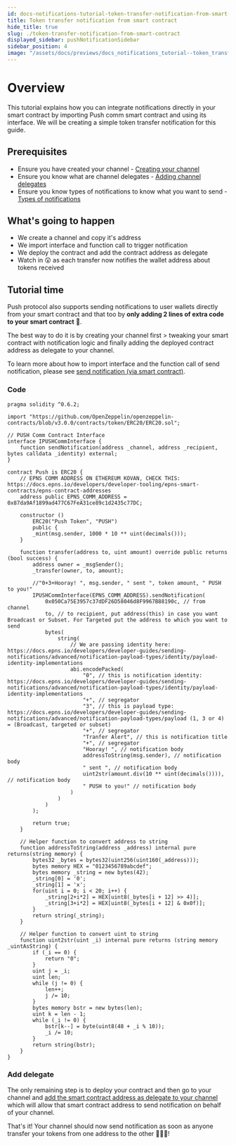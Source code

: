 ```yaml
---
id: docs-notifications-tutorial-token-transfer-notification-from-smart-contract
title: Token transfer notification from smart contract
hide_title: true
slug: ./token-transfer-notification-from-smart-contract
displayed_sidebar: pushNotificationSidebar
sidebar_position: 4
image: "/assets/docs/previews/docs_notifications_tutorial--token_transfer_notification_from_smart_contract.png"
---
```


# Overview

This tutorial explains how you can integrate notifications directly in your smart contract by importing Push comm smart contract and using its interface. We will be creating a simple token transfer notification for this guide.

<head>
  <title>Token Transfer Notification from Smart Contract | Tutorial | Push
    Notifications | Push Documentation</title>
</head>

## Prerequisites

- Ensure you have created your channel - [Creating your channel](/docs/notifications/tutorials/create-your-channel/ "Guide to create your channel for sending notifications from Push protocol")
- Ensure you know what are channel delegates - [Adding channel delegates](/docs/notifications/tutorials/create-your-channel/#adding-delegates-for-channel "Guide to adding delegates for your channel")
- Ensure you know types of notifications to know what you want to send - [Types of notifications](/docs/notifications/build/types-of-notification/ "Guide explaining the types of notifications")

## What's going to happen

- We create a channel and copy it's address
- We import interface and function call to trigger notification
- We deploy the contract and add the contract address as delegate
- Watch in 😲 as each transfer now notifies the wallet address about tokens received

## Tutorial time

Push protocol also supports sending notifications to user wallets directly from your smart contract and that too by **only adding 2 lines of extra code to your smart contract** 🎉.

The best way to do it is by creating your channel first > tweaking your smart contract with notification logic and finally adding the deployed contract address as delegate to your channel.

To learn more about how to import interface and the function call of send notification, please see [send notification (via smart contract)](/docs/notifications/build/send-notification-via-smart-contract/ "Smart contract intergace to send notification").

### Code

```solidity
pragma solidity ^0.6.2;

import "https://github.com/OpenZeppelin/openzeppelin-contracts/blob/v3.0.0/contracts/token/ERC20/ERC20.sol";

// PUSH Comm Contract Interface
interface IPUSHCommInterface {
    function sendNotification(address _channel, address _recipient, bytes calldata _identity) external;
}

contract Push is ERC20 {
    // EPNS COMM ADDRESS ON ETHEREUM KOVAN, CHECK THIS: https://docs.epns.io/developers/developer-tooling/epns-smart-contracts/epns-contract-addresses
    address public EPNS_COMM_ADDRESS = 0x87da9Af1899ad477C67FeA31ce89c1d2435c77DC;

    constructor ()
        ERC20("Push Token", "PUSH")
        public {
        _mint(msg.sender, 1000 * 10 ** uint(decimals()));
    }

    function transfer(address to, uint amount) override public returns (bool success) {
        address owner = _msgSender();
        _transfer(owner, to, amount);

        //"0+3+Hooray! ", msg.sender, " sent ", token amount, " PUSH to you!"
        IPUSHCommInterface(EPNS_COMM_ADDRESS).sendNotification(
            0x050Ca75E3957c37dDF26D58046d8F9967B88190c, // from channel
            to, // to recipient, put address(this) in case you want Broadcast or Subset. For Targeted put the address to which you want to send
            bytes(
                string(
                    // We are passing identity here: https://docs.epns.io/developers/developer-guides/sending-notifications/advanced/notification-payload-types/identity/payload-identity-implementations
                    abi.encodePacked(
                        "0", // this is notification identity: https://docs.epns.io/developers/developer-guides/sending-notifications/advanced/notification-payload-types/identity/payload-identity-implementations
                        "+", // segregator
                        "3", // this is payload type: https://docs.epns.io/developers/developer-guides/sending-notifications/advanced/notification-payload-types/payload (1, 3 or 4) = (Broadcast, targeted or subset)
                        "+", // segregator
                        "Tranfer Alert", // this is notification title
                        "+", // segregator
                        "Hooray! ", // notification body
                        addressToString(msg.sender), // notification body
                        " sent ", // notification body
                        uint2str(amount.div(10 ** uint(decimals()))), // notification body
                        " PUSH to you!" // notification body
                    )
                )
            )
        );

        return true;
    }

    // Helper function to convert address to string
    function addressToString(address _address) internal pure returns(string memory) {
        bytes32 _bytes = bytes32(uint256(uint160(_address)));
        bytes memory HEX = "0123456789abcdef";
        bytes memory _string = new bytes(42);
        _string[0] = '0';
        _string[1] = 'x';
        for(uint i = 0; i < 20; i++) {
            _string[2+i*2] = HEX[uint8(_bytes[i + 12] >> 4)];
            _string[3+i*2] = HEX[uint8(_bytes[i + 12] & 0x0f)];
        }
        return string(_string);
    }

    // Helper function to convert uint to string
    function uint2str(uint _i) internal pure returns (string memory _uintAsString) {
        if (_i == 0) {
            return "0";
        }
        uint j = _i;
        uint len;
        while (j != 0) {
            len++;
            j /= 10;
        }
        bytes memory bstr = new bytes(len);
        uint k = len - 1;
        while (_i != 0) {
            bstr[k--] = byte(uint8(48 + _i % 10));
            _i /= 10;
        }
        return string(bstr);
    }
}
```

### Add delegate

The only remaining step is to deploy your contract and then go to your channel and [add the smart contract address as delegate to your channel](/docs/notifications/tutorials/create-your-channel/#adding-delegates-for-channel "Add delegate to your channel") which will allow that smart contract address to send notification on behalf of your channel.

That's it! Your channel should now send notification as soon as anyone transfer your tokens from one address to the other 🎉🎉🎉!
